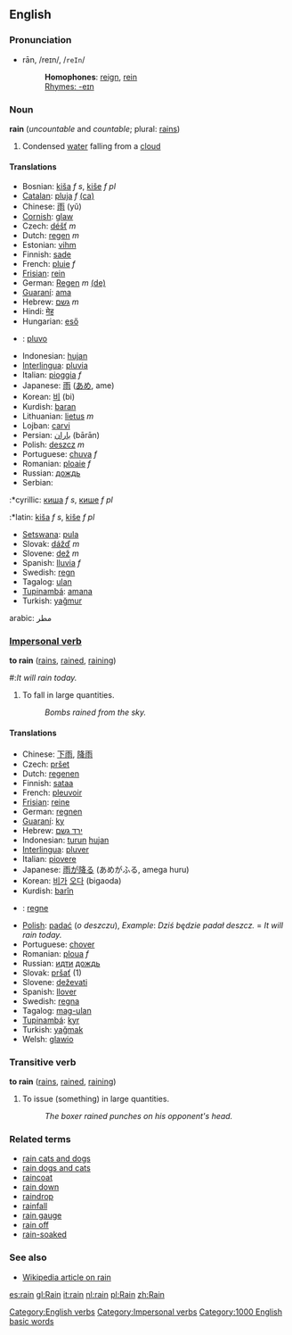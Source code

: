==English==
===Pronunciation===
*rān, /reɪn/, /<tt>reIn</tt>/
*:'''Homophones''': [[reign]], [[rein]]
*:[[Rhymes:English:-eɪn|Rhymes: -eɪn]]
=== Noun ===
'''rain''' (''uncountable'' and ''countable''; plural: [[rains]])
#Condensed [[water]] falling from a [[cloud]]
==== Translations ====
*Bosnian: [[kiša]] ''f s'', [[kiše]] ''f pl''
*[[Catalan]]: [[pluja]] ''f'' [[:ca:pluja|(ca)]]
*Chinese: [[雨]] (yǔ)
*[[Cornish]]: [[glaw]]
*Czech: [[déšť]] ''m''
*Dutch: [[regen]] ''m''
*Estonian: [[vihm]]
*Finnish: [[sade]]
*French: [[pluie]] ''f''
*[[Frisian]]: [[rein]]
*German: [[Regen]] ''m'' [[:de:Regen|(de)]]
*[[Guaraní]]: [[ama]]
*Hebrew: [[גשם]] ''m''
*Hindi: [[मेह]]
*Hungarian: [[eső]]
* {{io}} : [[pluvo]]
*Indonesian: [[hujan]]
*[[Interlingua]]: [[pluvia]]
*Italian: [[pioggia]] ''f''
*Japanese: [[雨]] ([[あめ]], ame)
*Korean: [[비]] (bi)
*Kurdish: [[baran]]
*Lithuanian: [[lietus]] ''m''
*Lojban: [[carvi]]
*Persian: [[باران]] (bārān)
*Polish: [[deszcz]] ''m''
*Portuguese: [[chuva]] ''f''
*Romanian: [[ploaie]] ''f''
*Russian: [[дождь]]
*Serbian:
:*cyrillic: [[киша]] ''f s'', [[кише]] ''f pl''
:*latin: [[kiša]] ''f s'', [[kiše]] ''f pl''
*[[Setswana]]: [[pula]]
*Slovak: [[dážď]] ''m''
*Slovene: [[dež]] ''m''
*Spanish: [[lluvia]] ''f''
*Swedish: [[regn]]
*Tagalog: [[ulan]]
*[[Tupinambá]]: [[amana]]
*Turkish: [[yağmur]]
arabic: مطر
=== [[Impersonal verb]] ===
'''to rain''' ([[rains]], [[rained]], [[raining]])
#:''It will rain today.''
# To fall in large quantities.
#:''Bombs rained from the sky.''
==== Translations ====
*Chinese: [[下雨]], [[降雨]]
*Czech: [[pršet]]
*Dutch: [[regenen]]
*Finnish: [[sataa]]
*French: [[pleuvoir]]
*[[Frisian]]: [[reine]]
*German: [[regnen]]
*[[Guaraní]]: [[ky]]
*Hebrew: [[ירד גשם]] 
*Indonesian: [[turun]] [[hujan]]
*[[Interlingua]]: [[pluver]]
*Italian: [[piovere]]
*Japanese: [[雨]]が[[降る]] (あめがふる, amega huru)
*Korean: [[비]]가 [[오다]] (bigaoda)
*Kurdish: [[barîn]]
*{{no}}: [[regne]]
*[[Polish]]: [[padać]] (''o deszczu''), ''Example'': ''Dziś będzie padał deszcz.'' = ''It will rain today.''
*Portuguese: [[chover]]
*Romanian: [[ploua]] ''f''
*Russian: [[идти]] [[дождь]]
*Slovak: [[pršať]] (1)
*Slovene: [[deževati]]
*Spanish: [[llover]]
*Swedish: [[regna]]
*Tagalog: [[mag-ulan]]
*[[Tupinambá]]: [[kyr]]
*Turkish: [[yağmak]]
*Welsh: [[glawio]]

===Transitive verb===
'''to rain''' ([[rains]], [[rained]], [[raining]])

#To issue (something) in large quantities.
#:''The boxer rained punches on his opponent's head.''

===Related terms===
*[[rain cats and dogs]]
*[[rain dogs and cats]]
*[[raincoat]]
*[[rain down]]
*[[raindrop]]
*[[rainfall]]
*[[rain gauge]]
*[[rain off]] <!--be cancelled because of rain-->
*[[rain-soaked]]

===See also===
*[[w:Rain|Wikipedia article on rain]]

[[Category:English verbs]]
[[Category:Impersonal verbs]]
[[Category:1000 English basic words]]

[[es:rain]]
[[gl:Rain]]
[[it:rain]]
[[nl:rain]]
[[pl:Rain]]
[[zh:Rain]]